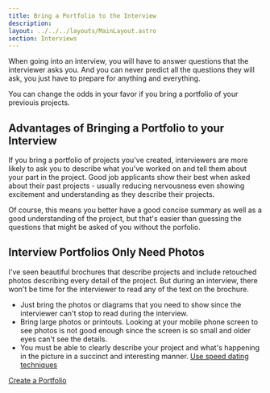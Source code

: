 ```yaml
---
title: Bring a Portfolio to the Interview
description: 
layout: ../../../layouts/MainLayout.astro
section: Interviews
---
```


When going into an interview, you will have to answer questions that the interviewer asks you. And you can never predict all the questions they will ask, you just have to prepare for anything and everything. 

You can change the odds in your favor if you bring a portfolio of your previouis projects.

## Advantages of Bringing a Portfolio to your Interview

If you bring a portfolio of projects you've created, interviewers are more likely to ask you to describe what you've worked on and 
tell them about your part in the project. Good job applicants show their best when asked about their past projects - usually reducing 
nervousness even showing excitement and understanding as they describe their projects. 

Of course, this means you better have a good concise summary as well as a good understanding of the project, but that's easier than guessing the questions that might be asked of you without the porfolio.

## Interview Portfolios Only Need Photos

I've seen beautiful brochures that describe projects and include retouched photos describing every detail of the project. But during an interview, there won't be time for the interviewer to read any of the text on the brochure. 
- Just bring the photos or diagrams that you need to show since the interviewer can't stop to read during the interview.
- Bring large photos or printouts. Looking at your mobile phone screen to see photos is not good enough since the screen is so small and older eyes can't see the details. 
- You must be able to clearly describe your project and what's happening in the picture in a succinct and interesting manner. [Use speed dating techniques](../common-ideas/speed-dating)

[Create a Portfolio](../common-ideas/portfolio)
